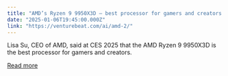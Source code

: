 ```yaml
---
title: "AMD’s Ryzen 9 9950X3D — best processor for gamers and creators — is among many new chips coming"
date: "2025-01-06T19:45:00.000Z"
link: "https://venturebeat.com/ai/amd-2/"
---
```


Lisa Su, CEO of AMD, said at CES 2025 that the AMD Ryzen 9 9950X3D is the best processor for gamers and creators.

[Read more](https://venturebeat.com/ai/amd-2/)
